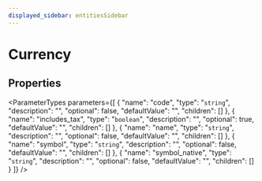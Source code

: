 ```yaml
---
displayed_sidebar: entitiesSidebar
---
```



# Currency

## Properties

<ParameterTypes parameters={[
  {
    "name": "code",
    "type": "`string`",
    "description": "",
    "optional": false,
    "defaultValue": "",
    "children": []
  },
  {
    "name": "includes_tax",
    "type": "`boolean`",
    "description": "",
    "optional": true,
    "defaultValue": "",
    "children": []
  },
  {
    "name": "name",
    "type": "`string`",
    "description": "",
    "optional": false,
    "defaultValue": "",
    "children": []
  },
  {
    "name": "symbol",
    "type": "`string`",
    "description": "",
    "optional": false,
    "defaultValue": "",
    "children": []
  },
  {
    "name": "symbol_native",
    "type": "`string`",
    "description": "",
    "optional": false,
    "defaultValue": "",
    "children": []
  }
]} />
